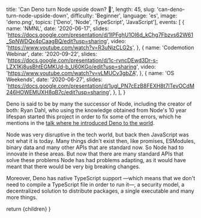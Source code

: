 
  title: 'Can Deno turn Node upside down? 🦕',
  length: 45,
  slug: 'can-deno-turn-node-upside-down',
  difficulty: 'Beginner',
  language: 'es',
  image: 'deno.png',
  topics: ['Deno', 'Node', 'TypeScript', 'JavaScript'],
  events: [
    {
      name: 'NMNL',
      date: '2020-06-17',
      slides: 'https://docs.google.com/presentation/d/1IPFghU1OI6d_kChg7Fbzvs62W61_SpNWDQx4pCaagBQ/edit?usp=sharing',
      video: 'https://www.youtube.com/watch?v=R3uNjzCLG2s',
    },
    {
      name: 'Codemotion Webinar',
      date: '2020-09-22',
      slides: 'https://docs.google.com/presentation/d/1c-rvncDEwd3Dr-s-LZX1Kj8usBhtEGMKUd-b_U60KGo/edit?usp=sharing',
      video: 'https://www.youtube.com/watch?v=vLMUCv3gbZA',
    },
    {
      name: 'OS Weekends',
      date: '2020-06-27',
      slides: 'https://docs.google.com/presentation/d/1ugl_PN7cEzB8FEXH8t7lTevOCdM246HOWEMUXH8qB7c/edit?usp=sharing',
    },
  ],
}

Deno is said to be by many the successor of Node, including the creator of both: Ryan Dahl, who using the knowledge obtained from Node's 10 year lifespan started this project in order to fix some of the errors, which he mentions in the [talk where he introduced Deno to the world](https://www.youtube.com/watch?v=M3BM9TB-8yA).

Node was very disruptive in the tech world, but back then JavaScript was not what it is today. Many things didn't exist then, like promises, ESModules, binary data and many other APIs that are standard now. So Node had to innovate in these areas. But now that there are many standard APIs that solve these problems Node has had problems adapting, as it would have meant that there would be very big breaking changes.

Moreover, Deno has native TypeScript support —which means that we don't need to compile a TypeScript file in order to run it—, a security model, a decentralized solution to distribute packages, a single executable and many more things.

  return <MdxLayout slug="can-deno-turn-node-upside-down">{children}</MdxLayout>
}
